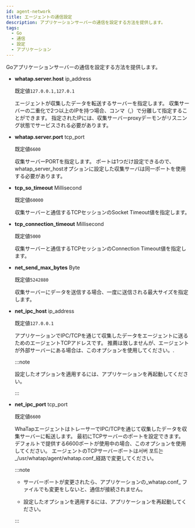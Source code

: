 ```yaml
---
id: agent-network
title: エージェントの通信設定
description: アプリケーションサーバーの通信を設定する方法を提供します。
tags:
  - Go
  - 通信
  - 設定
  - アプリケーション
---
```


Goアプリケーションサーバーの通信を設定する方法を提供します。

- **whatap.server.host** <span class='type'>ip_address</span>

  既定値`127.0.0.1,127.0.1`

  エージェントが収集したデータを転送するサーバーを指定します。 収集サーバーの二重化で2つ以上のIPを持つ場合、コンマ（,）で分離して指定することができます。 指定されたIPには、収集サーバーproxyデーモンがリスニング状態でサービスされる必要があります。

- **whatap.server.port** <span class='type'>tcp_port</span>

  既定値`6600`

  収集サーバーPORTを指定します。 ポートは1つだけ設定できるので、whatap_server_hostオプションに設定した収集サーバは同一ポートを使用する必要があります。

- **tcp_so_timeout** <span class='type'>Millisecond</span>

  既定値`60000`

  収集サーバーと通信するTCPセッションのSocket Timeout値を指定します。

- **tcp_connection_timeout** <span class='type'>Millisecond</span>

  既定値`5000`

  収集サーバーと通信するTCPセッションのConnection Timeout値を指定します。

- **net_send_max_bytes** <span class='type'>Byte</span>

  既定値`5242880`

  収集サーバーにデータを送信する場合、一度に送信される最大サイズを指定します。

- **net_ipc_host** <span class='type'>ip_address</span>

  既定値`127.0.0.1`

  アプリケーションでIPC/TCPを通じて収集したデータをエージェントに送るためのエージェントTCPアドレスです。 推薦は致しませんが、エージェントが外部サーバーにある場合は、このオプションを使用してください。.

  :::note

  設定したオプションを適用するには、アプリケーションを再起動してください。

  :::

- **net_ipc_port** <span class='type'>tcp_port</span>

  既定値`6600`

  WhaTapエージェントはトレーサーでIPC/TCPを通じて収集したデータを収集サーバーに転送します。 最初にTCPサーバーのポートを設定できます。 デフォルトで提供する6600ポートが使用中の場合、このオプションを使用してください。 エージェントのTCPサーバーポートは서버 포트는 _/usr/whatap/agent/whatap.conf_経路で変更してください。

  :::note

  - サーバーポートが変更されたら、アプリケーションの_whatap.conf_ ファイルでも変更をしないと、通信が接続されません。

  - 設定したオプションを適用するには、アプリケーションを再起動してください。

  :::
